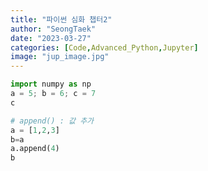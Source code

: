 ```yaml
---
title: "파이썬 심화 챕터2"
author: "SeongTaek"
date: "2023-03-27"
categories: [Code,Advanced_Python,Jupyter]
image: "jup_image.jpg"
---
```



```python
import numpy as np
a = 5; b = 6; c = 7
c

# append() : 값 추가
a = [1,2,3]
b=a
a.append(4)
b

```
